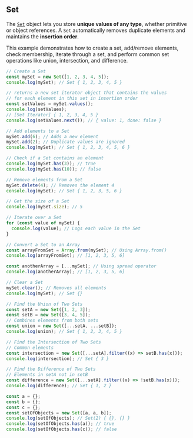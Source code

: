 
## Set

The [`Set`](https://developer.mozilla.org/en-US/docs/Web/JavaScript/Reference/Global_Objects/Set)
object lets you store **unique values of any type**, whether primitive or object references.
A `Set` automatically removes duplicate elements and maintains the **insertion order**.

This example demonstrates how to create a set, add/remove elements, check membership,
iterate through a set, and perform common set operations like union, intersection, and difference.

```js
// Create a Set
const mySet = new Set([1, 2, 3, 4, 5]);
console.log(mySet); // Set { 1, 2, 3, 4, 5 }

// returns a new set iterator object that contains the values
// for each element in this set in insertion order
const setValues = mySet.values();
console.log(setValues);
// [Set Iterator] { 1, 2, 3, 4, 5 }
console.log(setValues.next()); // { value: 1, done: false }

// Add elements to a Set
mySet.add(6); // Adds a new element
mySet.add(2); // Duplicate values are ignored
console.log(mySet); // Set { 1, 2, 3, 4, 5, 6 }

// Check if a Set contains an element
console.log(mySet.has(3)); // true
console.log(mySet.has(10)); // false

// Remove elements from a Set
mySet.delete(4); // Removes the element 4
console.log(mySet); // Set { 1, 2, 3, 5, 6 }

// Get the size of a Set
console.log(mySet.size); // 5

// Iterate over a Set
for (const value of mySet) {
  console.log(value); // Logs each value in the Set
}

// Convert a Set to an Array
const arrayFromSet = Array.from(mySet); // Using Array.from()
console.log(arrayFromSet); // [1, 2, 3, 5, 6]

const anotherArray = [...mySet]; // Using spread operator
console.log(anotherArray); // [1, 2, 3, 5, 6]

// Clear a Set
mySet.clear(); // Removes all elements
console.log(mySet); // Set {}

// Find the Union of Two Sets
const setA = new Set([1, 2, 3]);
const setB = new Set([3, 4, 5]);
// Combines elements from both sets
const union = new Set([...setA, ...setB]);
console.log(union); // Set { 1, 2, 3, 4, 5 }

// Find the Intersection of Two Sets
// Common elements
const intersection = new Set([...setA].filter((x) => setB.has(x)));
console.log(intersection); // Set { 3 }

// Find the Difference of Two Sets
// Elements in setA not in setB
const difference = new Set([...setA].filter((x) => !setB.has(x)));
console.log(difference); // Set { 1, 2 }

const a = {};
const b = {};
const c = {};
const setOfObjects = new Set([a, a, b]);
console.log(setOfObjects); // Set(2) { {}, {} }
console.log(setOfObjects.has(a)); // true
console.log(setOfObjects.has(c)); // false
```
